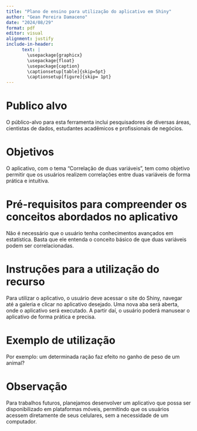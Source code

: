 ```yaml
---
title: "Plano de ensino para utilização do aplicativo em Shiny"
author: "Gean Pereira Damaceno"
date: "2024/08/29"
format: pdf
editor: visual
alignment: justify
include-in-header: 
      text: |
        \usepackage{graphicx}
        \usepackage{float}
        \usepackage{caption}
        \captionsetup[table]{skip=5pt}
        \captionsetup[figure]{skip= 1pt}
---
```




# Publico alvo

O público-alvo para esta ferramenta inclui pesquisadores de diversas áreas, cientistas de dados, estudantes acadêmicos e profissionais de negócios.

# Objetivos

O aplicativo, com o tema “Correlação de duas variáveis”, tem como objetivo permitir que os usuários realizem correlações entre duas variáveis de forma prática e intuitiva.


# Pré-requisitos para compreender os conceitos abordados no aplicativo

Não é necessário que o usuário tenha conhecimentos avançados em estatística. Basta que ele entenda o conceito básico de que duas variáveis podem ser correlacionadas.


# Instruções para a utilização do recurso

Para utilizar o aplicativo, o usuário deve acessar o site do Shiny, navegar até a galeria e clicar no aplicativo desejado. Uma nova aba será aberta, onde o aplicativo será executado. A partir daí, o usuário poderá manusear o aplicativo de forma prática e precisa.

# Exemplo de utilização

Por exemplo: um determinada ração faz efeito no ganho de peso de um animal?

# Observação
Para trabalhos futuros, planejamos desenvolver um aplicativo que possa ser disponibilizado em plataformas móveis, permitindo que os usuários acessem diretamente de seus celulares, sem a necessidade de um computador.

